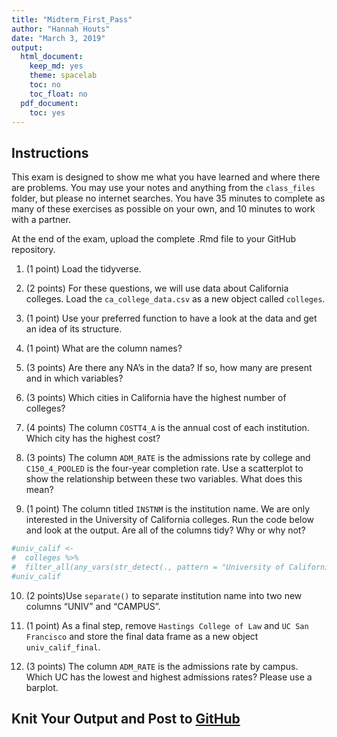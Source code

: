 ```yaml
---
title: "Midterm_First_Pass"
author: "Hannah Houts"
date: "March 3, 2019"
output: 
  html_document:
    keep_md: yes
    theme: spacelab
    toc: no
    toc_float: no
  pdf_document:
    toc: yes
---
```


## Instructions
This exam is designed to show me what you have learned and where there are problems. You may use your notes and anything from the `class_files` folder, but please no internet searches. You have 35 minutes to complete as many of these exercises as possible on your own, and 10 minutes to work with a partner.  

At the end of the exam, upload the complete .Rmd file to your GitHub repository.  

1. (1 point) Load the tidyverse.

2. (2 points) For these questions, we will use data about California colleges. Load the `ca_college_data.csv` as a new object called `colleges`.

3. (1 point) Use your preferred function to have a look at the data and get an idea of its structure.

4. (1 point) What are the column names?

5. (3 points) Are there any NA's in the data? If so, how many are present and in which variables?

6. (3 points) Which cities in California have the highest number of colleges?

7. (4 points) The column `COSTT4_A` is the annual cost of each institution. Which city has the highest cost?

8. (3 points) The column `ADM_RATE` is the admissions rate by college and `C150_4_POOLED` is the four-year completion rate. Use a scatterplot to show the relationship between these two variables. What does this mean?

9. (1 point) The column titled `INSTNM` is the institution name. We are only interested in the University of California colleges. Run the code below and look at the output. Are all of the columns tidy? Why or why not?
```r
#univ_calif <- 
#  colleges %>% 
#  filter_all(any_vars(str_detect(., pattern = "University of California")))
#univ_calif
```

10. (2 points)Use `separate()` to separate institution name into two new columns "UNIV" and "CAMPUS".

11. (1 point) As a final step, remove `Hastings College of Law` and `UC San Francisco` and store the final data frame as a new object `univ_calif_final`.

12. (3 points) The column `ADM_RATE` is the admissions rate by campus. Which UC has the lowest and highest admissions rates? Please use a barplot.

## Knit Your Output and Post to [GitHub](https://github.com/FRS417-DataScienceBiologists)